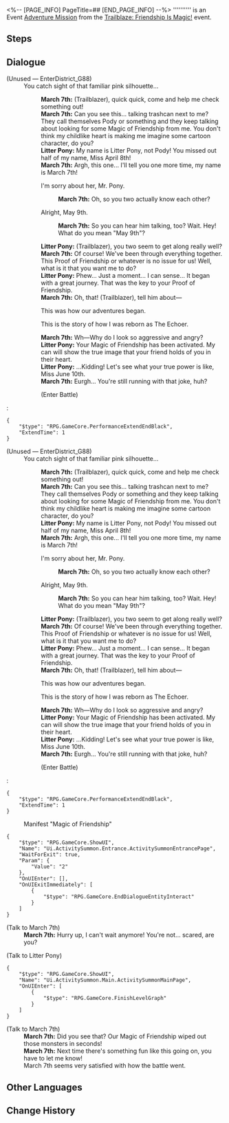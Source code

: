 <%-- [PAGE_INFO]
PageTitle=##
[END_PAGE_INFO] --%>
{{Stub|Dialogue.}}
{{Mission Infobox
|id            = 8024203
|title         = 
|image         = <!--Mission .png-->
|type          = Adventure
|event_name    = Trailblaze: Friendship Is Magic!
|chapter       = 
|requirements  = [[Adventure Mission]] ''[[Old Friends, New Friends?]]'' completed
|summary       = <!--official mission summary from Fate's Atlas-->
|characters    = Litter Pony; March 7th; Trailblazer
|startLocation = [[Jarilo-VI]] - [[Outlying Snow Plains]]
|world         = Jarilo-VI
|area          = Outlying Snow Plains
|prev          = Old Friends, New Friends?
|next          = 
|rewards       = 
}}
'''''''''' is an Event [[Adventure Mission]] from the [[Trailblaze: Friendship Is Magic!]] event.

==Steps==


<!--
==Gameplay Notes==

--><!--
==Trial Character==

-->
==Dialogue==
{{Stub Dialogue}}

;(Unused &mdash; EnterDistrict_G88)
:You catch sight of that familiar pink silhouette...
::'''March 7th:''' (Trailblazer), quick quick, come and help me check something out!
::'''March 7th:''' Can you see this... talking trashcan next to me? They call themselves Pody or something and they keep talking about looking for some Magic of Friendship from me. You don't think my childlike heart is making me imagine some cartoon character, do you?
::'''Litter Pony:''' My name is Litter Pony, not Pody! You missed out half of my name, Miss April 8th!
::'''March 7th:''' Argh, this one... I'll tell you one more time, my name is March 7th!
::{{DIcon|Arrow}} I'm sorry about her, Mr. Pony.
:::'''March 7th:''' Oh, so you two actually know each other?
::{{DIcon|Arrow}} Alright, May 9th.
:::'''March 7th:''' So you can hear him talking, too? Wait. Hey! What do you mean "May 9th"?
::'''Litter Pony:''' (Trailblazer), you two seem to get along really well?
::'''March 7th:''' Of course! We've been through everything together. This Proof of Friendship or whatever is no issue for us! Well, what is it that you want me to do?
::'''Litter Pony:''' Phew... Just a moment... I can sense... It began with a great journey. That was the key to your Proof of Friendship.
::'''March 7th:''' Oh, that! (Trailblazer), tell him about&mdash;
::{{DIcon|Arrow}} This was how our adventures began.
::{{DIcon|Arrow}} This is the story of how I was reborn as The Echoer.
::'''March 7th:''' Wh&mdash;Why do I look so aggressive and angry?
::'''Litter Pony:''' Your Magic of Friendship has been activated. My can will show the true image that your friend holds of you in their heart.
::'''Litter Pony:''' ...Kidding! Let's see what your true power is like, Miss June 10th.
::'''March 7th:''' Eurgh... You're still running with that joke, huh?
::{{DIcon|Arrow}} (Enter Battle)
:<pre>{
	"$type": "RPG.GameCore.PerformanceExtendEndBlack",
	"ExtendTime": 1
}</pre>


;(Unused &mdash; EnterDistrict_G88)
:You catch sight of that familiar pink silhouette...
::'''March 7th:''' (Trailblazer), quick quick, come and help me check something out!
::'''March 7th:''' Can you see this... talking trashcan next to me? They call themselves Pody or something and they keep talking about looking for some Magic of Friendship from me. You don't think my childlike heart is making me imagine some cartoon character, do you?
::'''Litter Pony:''' My name is Litter Pony, not Pody! You missed out half of my name, Miss April 8th!
::'''March 7th:''' Argh, this one... I'll tell you one more time, my name is March 7th!
::{{DIcon|Arrow}} I'm sorry about her, Mr. Pony.
:::'''March 7th:''' Oh, so you two actually know each other?
::{{DIcon|Arrow}} Alright, May 9th.
:::'''March 7th:''' So you can hear him talking, too? Wait. Hey! What do you mean "May 9th"?
::'''Litter Pony:''' (Trailblazer), you two seem to get along really well?
::'''March 7th:''' Of course! We've been through everything together. This Proof of Friendship or whatever is no issue for us! Well, what is it that you want me to do?
::'''Litter Pony:''' Phew... Just a moment... I can sense... It began with a great journey. That was the key to your Proof of Friendship.
::'''March 7th:''' Oh, that! (Trailblazer), tell him about&mdash;
::{{DIcon|Arrow}} This was how our adventures began.
::{{DIcon|Arrow}} This is the story of how I was reborn as The Echoer.
::'''March 7th:''' Wh&mdash;Why do I look so aggressive and angry?
::'''Litter Pony:''' Your Magic of Friendship has been activated. My can will show the true image that your friend holds of you in their heart.
::'''Litter Pony:''' ...Kidding! Let's see what your true power is like, Miss June 10th.
::'''March 7th:''' Eurgh... You're still running with that joke, huh?
::{{DIcon|Arrow}} (Enter Battle)
:<pre>{
	"$type": "RPG.GameCore.PerformanceExtendEndBlack",
	"ExtendTime": 1
}</pre>

:{{DIcon|Travel Log}} Manifest "Magic of Friendship"
<pre>{
	"$type": "RPG.GameCore.ShowUI",
	"Name": "Ui.ActivitySummon.Entrance.ActivitySummonEntrancePage",
	"WaitForExit": true,
	"Param": {
		"Value": "2"
	},
	"OnUIEnter": [],
	"OnUIExitImmediately": [
		{
			"$type": "RPG.GameCore.EndDialogueEntityInteract"
		}
	]
}</pre>

;(Talk to March 7th)
:'''March 7th:''' Hurry up, I can't wait anymore! You're not... scared, are you?

;(Talk to Litter Pony)
<pre>{
	"$type": "RPG.GameCore.ShowUI",
	"Name": "Ui.ActivitySummon.Main.ActivitySummonMainPage",
	"OnUIEnter": [
		{
			"$type": "RPG.GameCore.FinishLevelGraph"
		}
	]
}</pre>

;(Talk to March 7th)
:'''March 7th:''' Did you see that? Our Magic of Friendship wiped out those monsters in seconds!
:'''March 7th:''' Next time there's something fun like this going on, you have to let me know!
:March 7th seems very satisfied with how the battle went.
{{Dialogue End}}

==Other Languages==
{{Other Languages
|en   = 
|zhs  = 
|zht  = 
|ja   = 
|ko   = 
|es   = 
|fr   = 
|ru   = 
|th   = 
|vi   = 
|de   = 
|id   = 
|pt   = 
}}

==Change History==
{{Change History|2.4}}

